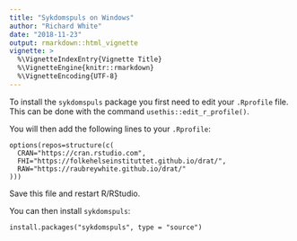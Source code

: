 ```yaml
---
title: "Sykdomspuls on Windows"
author: "Richard White"
date: "2018-11-23"
output: rmarkdown::html_vignette
vignette: >
  %\VignetteIndexEntry{Vignette Title}
  %\VignetteEngine{knitr::rmarkdown}
  %\VignetteEncoding{UTF-8}
---
```


To install the `sykdomspuls` package you first need to edit your `.Rprofile` file. This can be done with the command `usethis::edit_r_profile()`.

You will then add the following lines to your `.Rprofile`:

```
options(repos=structure(c(
  CRAN="https://cran.rstudio.com",
  FHI="https://folkehelseinstituttet.github.io/drat/",
  RAW="https://raubreywhite.github.io/drat/"
)))
```

Save this file and restart R/RStudio.

You can then install `sykdomspuls`:

```
install.packages("sykdomspuls", type = "source")
```

